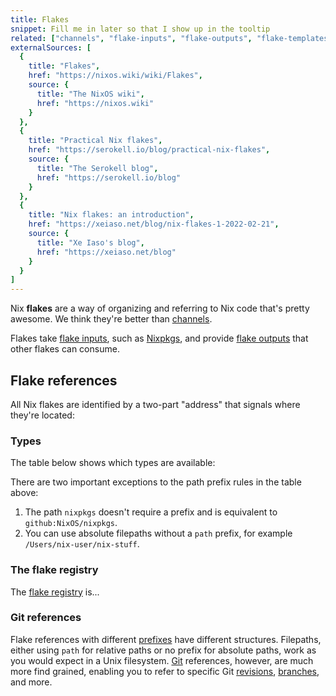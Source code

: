 ```yaml
---
title: Flakes
snippet: Fill me in later so that I show up in the tooltip
related: ["channels", "flake-inputs", "flake-outputs", "flake-templates"]
externalSources: [
  {
    title: "Flakes",
    href: "https://nixos.wiki/wiki/Flakes",
    source: {
      title: "The NixOS wiki",
      href: "https://nixos.wiki"
    }
  },
  {
    title: "Practical Nix flakes",
    href: "https://serokell.io/blog/practical-nix-flakes",
    source: {
      title: "The Serokell blog",
      href: "https://serokell.io/blog"
    }
  },
  {
    title: "Nix flakes: an introduction",
    href: "https://xeiaso.net/blog/nix-flakes-1-2022-02-21",
    source: {
      title: "Xe Iaso's blog",
      href: "https://xeiaso.net/blog"
    }
  }
]
---
```


Nix **flakes** are a way of organizing and referring to Nix code that's pretty awesome. We think they're better than [channels](/concepts/channels).

Flakes take [flake inputs](/concepts/flake-inputs), such as [Nixpkgs](/concepts/nixpkgs), and provide [flake outputs](/concepts/flake-outputs) that other flakes can consume.

## Flake references

All Nix flakes are identified by a two-part "address" that signals where they're located:

<FlakeReferences />

### Types

The table below shows which types are available:

<FlakeReferenceTypes />

<Warning title="Exceptions">
There are two important exceptions to the path prefix rules in the table above:

1. The path `nixpkgs` doesn't require a prefix and is equivalent to `github:NixOS/nixpkgs`.
1. You can use absolute filepaths without a `path` prefix, for example `/Users/nix-user/nix-stuff`.
</Warning>

### The flake registry

The [flake registry][registry] is...

### Git references

Flake references with different [prefixes](#prefixes) have different structures.
Filepaths, either using `path` for relative paths or no prefix for absolute paths, work as you would expect in a Unix filesystem.
[Git] references, however, are much more find grained, enabling you to refer to specific Git [revisions], [branches], and more.

<FlakeGitAttributes />

[branches]: https://git-scm.com/book/en/v2/Git-Branching-Branches-in-a-Nutshell
[git]: https://git-scm.com
[nixpkgs]: https://github.com/NixOS/nixpkgs
[registry]: https://github.com/NixOS/flake-registry
[revisions]: https://git-scm.com/docs/revisions
